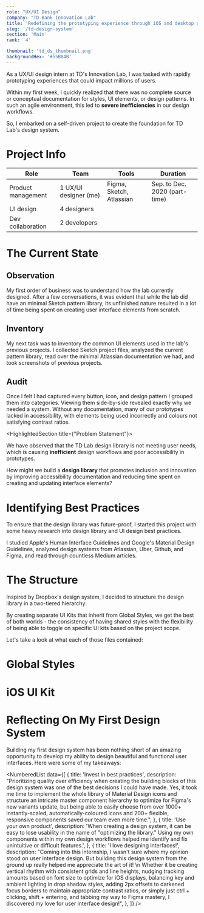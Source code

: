 ```yaml
---
role: "UX/UI Design"
company: "TD Bank Innovation Lab"
title: 'Redefining the prototyping experience through iOS and desktop design systems'
slug: '/td-design-system'
section: 'Main'
rank: '4'

thumbnail: 'td_ds_thumbnail.png'
backgroundHex: '#55B84B'
---
```




As a UX/UI design intern at TD's Innovation Lab, I was tasked with rapidly
prototyping experiences that could impact millions of users.

Within my first week, I quickly realized that there was no complete source or
conceptual documentation for styles, UI elements, or design patterns. In such an
agile environment, this led to **severe inefficiencies** in our design
workflows.

So, I embarked on a self-driven project to create the foundation for TD Lab's
design system.

# Project Info

| Role               | Team                  | Tools                    | Duration                      |
| ------------------ | --------------------- | ------------------------ | ----------------------------- |
| Product management | 1 UX/UI designer (me) | Figma, Sketch, Atlassian | Sep. to Dec. 2020 (part-time) |
| UI design          | 4 designers           |                          |                               |
| Dev collaboration  | 2 developers          |                          |                               |

# The Current State

## Observation

My first order of business was to understand how the lab currently designed.
After a few conversations, it was evident that while the lab did have an minimal
Sketch pattern library, its unfinished nature resulted in a lot of time being
spent on creating user interface elements from scratch.

<!-- A designs with symbols from Sketch pattern library -> A updates Sketch pattern
library -> A sends design file to B and updated pattern library file to the team
-> B changes file -> B uploads file to Zeplin -> B sends Zeplin link to
developers -> B sends design file back to A

Sketch's lack of any online synchronization combined with the inherent struggles
of remote communication led to agonizing difficulty in collaboration, with
design interns often spending days asking people for the latest files (@me). -->

## Inventory

My next task was to inventory the common UI elements used in the lab's previous
projects. I collected Sketch project files, analyzed the current pattern
library, read over the minimal Atlassian documentation we had, and took
screenshots of previous projects.

## Audit

Once I felt I had captured every button, icon, and design pattern I grouped them
into categories. Viewing them side-by-side revealed exactly why we needed a
system. Without any documentation, many of our prototypes lacked in
accessibility, with elements being used incorrectly and colours not satisfying
contrast ratios.

<HighlightedSection title={"Problem Statement"}>

We have observed that the TD Lab design library is not meeting user needs, which
is causing **inefficient** design workflows and poor accessibility in
prototypes.

How might we build a **design library** that promotes inclusion and innovation
by improving accessibility documentation and reducing time spent on creating and
updating interface elements?

</HighlightedSection>

# Identifying Best Practices

To ensure that the design library was future-proof, I started this project with
some heavy research into design library and UI design best practices.

I studied Apple's Human Interface Guidelines and Google's Material Design
Guidelines, analyzed design systems from Atlassian, Uber, Github, and Figma, and
read through countless Medium articles.

# The Structure

Inspired by Dropbox's design system, I decided to structure the design library
in a two-tiered hierarchy:

By creating separate UI Kits that inherit from Global Styles, we get the best of
both worlds - the consistency of having shared styles with the flexibility of
being able to toggle on specific UI kits based on the project scope.

Let's take a look at what each of those files contained:

# Global Styles

<FullBleed>
  <FigmaEmbed
    src={
      'https://www.figma.com/embed?embed_host=share&url=https%3A%2F%2Fwww.figma.com%2Ffile%2F9pJCiCed8QYB7M2E81N2a5%2FGlobal-Styles%3Fnode-id%3D3%253A791'
    }
  />
</FullBleed>

# iOS UI Kit

<FullBleed>
  <FigmaEmbed
    src={
      'https://www.figma.com/embed?embed_host=share&url=https%3A%2F%2Fwww.figma.com%2Ffile%2FslyK7eMVrapW8eIlgR9Koz%2FiOS-UI-Kit%3Fnode-id%3D171%253A5938'
    }
  />
</FullBleed>

# Reflecting On My First Design System

Building my first design system has been nothing short of an amazing opportunity
to develop my ability to design beautiful and functional user interfaces. Here
were some of my takeaways:

<NumberedList
  data={[
    {
      title: 'Invest in best practices',
      description:
        "Prioritizing quality over efficiency when creating the building blocks of this design system was one of the best decisions I could have made. Yes, it took me time to implement the whole library of Material Design icons and structure an intricate master component hierarchy to optimize for Figma's new variants update, but being able to easily choose from over 1000+ instantly-scaled, automatically-coloured icons and 200+ flexible, responsive components saved our team even more time.",
    },
    {
      title: 'Use your own product',
      description:
        'When creating a design system, it can be easy to lose usability in the name of "optimizing the library." Using my own components within my own design workflows helped me identify and fix unintuitive or difficult features.',
    },
    {
      title: 'I love designing interfaces!',
      description:
        "Coming into this internship, I wasn't sure where my opinion stood on user interface design. But building this design system from the ground up really helped me appreciate the art of it! \n Whether it be creating vertical rhythm with consistent grids and line heights, nudging tracking amounts based on font size to optimize for iOS displays, balancing key and ambient lighting in drop shadow styles, adding 2px offsets to darkened focus borders to maintain appropriate contrast ratios, or simply just ctrl + clicking, shift + entering, and tabbing my way to Figma mastery, I discovered my love for user interface design!",
    },
  ]}
/>
